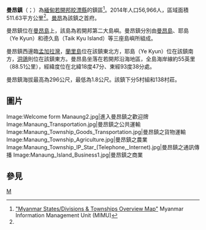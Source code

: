 {{Infobox settlement
|name = 曼昂鎮
|native_name = {{lang|my|မာန်အောင်မြို့နယ်}}
|settlement_type = [[皎漂縣|皎漂縣]]鎮區
|image_skyline = 
|image_map = 
|mapsize = 150px
|map_caption = 
|pushpin_label_position = bottom
|pushpin_map = Burma
|pushpin_map_caption = 曼昂鎮在緬甸的位置
|seat = [[曼昂|曼昂]]
|seat_type = 首府
|subdivision_type = 國家
|subdivision_name = {{flag|Burma}}
|subdivision_type1 = [[缅甸行政区划|省]]
|subdivision_name1 = [[若開邦|若開邦]]
|subdivision_type2 = [[縣_(緬甸)|縣]]
|subdivision_name2 = [[皎漂縣|皎漂縣]]
|area_total_km2 = 511.63
|population_footnotes =<ref name="citypopulation">[http://www.citypopulation.de/php/myanmar-admin.php MYANMAR: Administrative Division]. Citypopulation. 2015-12-09</ref>
|population = 56,966
|population_as_of = 2014
|population_density_km2 = 111.34
|coordinates_display = inline,title
|coordinates_region = MM
|latNS = N
|latd = 18
|latm = 51
|lats = 00
|longEW = E
|longd = 93
|longm = 44
|longs = 00
|elevation_ft = 
|elevation_m = 
|timezone = [[Myanmar_Standard_Time|MST]]
|utc_offset = +6:30
|website =
}}

'''曼昂鎮'''（{{lang-my|မာန်အောင်မြို့နယ်}}；{{lang-en|Manaung Township}}）為[[緬甸|緬甸]][[若開邦|若開邦]][[皎漂縣|皎漂縣]]的鎮區<ref name="MIMU001">[http://www.burmalibrary.org/docs6/MIMU001_A3_SD%20&%20Township%20Overview.pdf "Myanmar States/Divisions & Townships Overview Map"] {{webarchive|url=https://web.archive.org/web/20101203160828/http://www.burmalibrary.org/docs6/MIMU001_A3_SD%20%26%20Township%20Overview.pdf |date=2010-12-03 }} Myanmar Information Management Unit (MIMU)</ref>。2014年人口56,966人，區域面積511.63平方公里<ref name=citypopulation/>。[[曼昂|曼昂]]為該鎮之首府。

曼昂鎮位在[[曼昂島|曼昂島]]上，該島為若開邦第二大島嶼。曼昂鎮分別由[[曼昂島|曼昂島]]、耶島（Ye Kyun）和德久島（Taik Kyu Island）等三座島嶼所組成。

曼昂鎮西邊臨[[孟加拉灣|孟加拉灣]]，[[蘭里島|蘭里島]]位在該鎮東北方，耶島（Ye Kyun）位在該鎮南方，[[洞鴿|洞鴿]]則位在該鎮東方。曼昂島坐落在若開邦沿海地區，全島海岸線約55英里（88.51公里），經緯度位在北緯18度47分、東經93度38分處。

曼昂鎮海拔最高為296公尺，最低為1.8公尺。該鎮下分5村組和138村莊。

==圖片==
<gallery>
Image:Welcome form Manaung2.jpg|進入曼昂鎮之歡迎牌
Image:Manaung_Transportation.jpg|曼昂鎮之公共運輸
Image:Manaung_Township_Goods_Transportation.jpg|曼昂鎮之貨物運輸
Image:Manaung_Township_Agriculture.jpg|曼昂鎮之農業
Image:Manaung_Township_IP_Star_(Telephone,_Internet).jpg|曼昂鎮之通訊傳播
Image:Manaung_Island_Business1.jpg|曼昂鎮之商業
</gallery>

==參見==
{{Reflist}}

{{若開邦行政區劃|state=collapsed}}

[[Category:若開邦鎮區|M]]

{{Burma-geo-stub}}